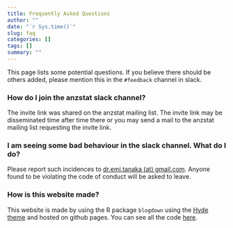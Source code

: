 ```yaml
---
title: Frequently Asked Questions
author: ""
date: "`r Sys.time()`"
slug: faq
categories: []
tags: []
summary: ""
---
```


This page lists some potential questions. If you believe there should be others added, please mention this in the `#feedback` channel in slack.

### How do I join the anzstat slack channel?

The invite link was shared on the anzstat mailing list. The invite link may be disseminated time after time there or you may send a mail to the anzstat mailing list requesting the invite link. 

### I am seeing some bad behaviour in the slack channel. What do I do?

Please report such incidences to [dr.emi.tanaka (at) gmail.com](mailto:dr.emi.tanaka@gmail.com). Anyone found to be violating the code of conduct will be asked to leave.

### How is this website made?

This website is made by using the R package `blogdown` using the [Hyde theme](https://github.com/spf13/hyde) and hosted on github pages. You can see all the code [here](https://github.com/emitanaka/anzstat).  